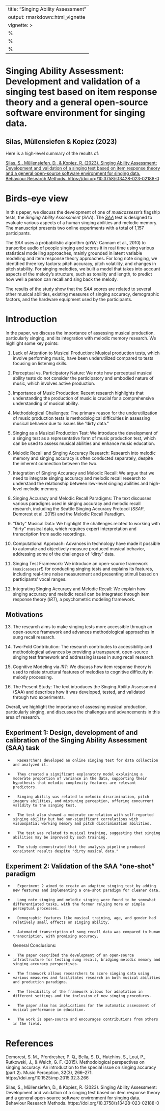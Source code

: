 
---
title: "Singing Ability Assessment"
output: rmarkdown::html_vignette
vignette: >
  %\VignetteIndexEntry{Singing Ability Assessment}
  %\VignetteEngine{knitr::rmarkdown}
  %\VignetteEncoding{UTF-8}
---

# Singing Ability Assessment: Development and validation of a singing test based on item response theory and a general open-source software environment for singing data.

## Silas, Müllensiefen & Kopiez (2023)

Here is a high-level summary of the results of:

[Silas, S., Müllensiefen, D., & Kopiez, R. (2023). Singing Ability Assessment: Development and validation of a singing test based on item response theory and a general open-source software environment for singing data. Behaviour Research Methods. https://doi.org/10.3758/s13428-023-02188-0](https://link.springer.com/article/10.3758/s13428-023-02188-0)

# Birds-eye view

In this paper, we discuss the development of one of *musicassessr*'s flagship tests, the *Singing Ability Assessment* (*SAA*). The [*SAA*](https://saa.musicassessr.com) test is designed to evaluate various aspects of a human singing abilities and melodic memory. The manuscript presents two online experiments with a total of 1,157 participants.

The *SAA* uses a probabilistic algorithm (*pYIN*; Cannam et al., 2010) to transcribe audio of people singing and scores it in real time using various statistical modelling approaches, mainly grounded in latent variable modelling and item response theory approaches. For long note singing, we identified three key factors: pitch accuracy, pitch volatility, and changes in pitch stability. For singing melodies, we built a model that takes into account aspects of the melody's structure, such as tonality and length, to predict how well a person can recall and sing back the melody.

The results of the study show that the *SAA* scores are related to several other musical abilities, existing measures of singing accuracy, demographic factors, and the hardware equipment used by the participants.


# Introduction

In the paper, we discuss the importance of assessing musical production, particularly singing, and its integration with melodic memory research. We highlight some key points:

1. Lack of Attention to Musical Production: Musical production tests, which involve performing music, have been underutilized compared to tests focusing on listening skills.

2. Perceptual vs. Participatory Nature: We note how perceptual musical ability tests do not consider the participatory and embodied nature of music, which involves active production.

3. Importance of Music Production: Recent research highlights that understanding the production of music is crucial for a comprehensive understanding of musical ability.

4. Methodological Challenges: The primary reason for the underutilization of music production tests is methodological difficulties in assessing musical behavior due to issues like "dirty data."

5. Singing as a Musical Production Test: We introduce the development of a singing test as a representative form of music production test, which can be used to assess musical abilities and enhance music education.

6. Melodic Recall and Singing Accuracy Research: Research into melodic memory and singing accuracy is often conducted separately, despite the inherent connection between the two.

7. Integration of Singing Accuracy and Melodic Recall: We argue that we need to integrate singing accuracy and melodic recall research to understand the relationship between low-level singing abilities and high-level melodic memory.

8. Singing Accuracy and Melodic Recall Paradigms: The text discusses various paradigms used in singing accuracy and melodic recall research, including the Seattle Singing Accuracy Protocol (*SSAP*, Demorest et al. 2015) and the Melodic Recall Paradigm.

9. "Dirty" Musical Data: We highlight the challenges related to working with "dirty" musical data, which requires expert interpretation and transcription from audio recordings.

10. Computational Approach: Advances in technology have made it possible to automate and objectively measure produced musical behavior, addressing some of the challenges of "dirty" data.

11. Singing Test Framework: We introduce an open-source framework (`musicassessr`!) for conducting singing tests and explains its features, including real-time noise measurement and presenting stimuli based on participants' vocal ranges.

12. Integrating Singing Accuracy and Melodic Recall: We explain how singing accuracy and melodic recall can be integrated through item response theory (*IRT*), a psychometric modeling framework.

## Motivations

13. The research aims to make singing tests more accessible through an open-source framework and advances methodological approaches in sung recall research.

14. Two-Fold Contribution: The research contributes to accessibility and methodological advances by providing a transparent, open-source singing test framework and addressing issues in sung recall research.

15. Cognitive Modeling via *IRT*: We discuss how item response theory is used to relate structural features of melodies to cognitive difficulty in melody processing.

16. The Present Study: The text introduces the Singing Ability Assessment (SAA) and describes how it was developed, tested, and validated through two experiments.

Overall, we highlight the importance of assessing musical production, particularly singing, and discusses the challenges and advancements in this area of research.

## Experiment 1: Design, development of and calibration of the Singing Ability Assessment (SAA) task


* 		Researchers developed an online singing test for data collection and analyzed it.
* 		They created a significant explanatory model explaining a moderate proportion of variance in the data, supporting their hypothesis that melodic complexity features are relevant predictors.
* 		Singing ability was related to melodic discrimination, pitch imagery abilities, and mistuning perception, offering concurrent validity to the singing test.
* 		The test also showed a moderate correlation with self-reported singing ability but had non-significant correlations with visuospatial working memory and pitch discrimination abilities.
* 		The test was related to musical training, suggesting that singing abilities may be improved by such training.
* 		The study demonstrated that the analysis pipeline produced consistent results despite "dirty musical data."


## Experiment 2: Validation of the SAA “one-shot” paradigm

* 		Experiment 2 aimed to create an adaptive singing test by adding new features and implementing a one-shot paradigm for cleaner data.
* 		Long note singing and melodic singing were found to be somewhat differentiated tasks, with the former relying more on simple perceptual processes.
* 		Demographic features like musical training, age, and gender had relatively small effects on singing ability.
* 		Automated transcription of sung recall data was compared to human transcription, with promising accuracy.
General Conclusions:
* 		The paper described the development of an open-source infrastructure for testing sung recall, bridging melodic memory and singing accuracy perspectives.
* 		The framework allows researchers to score singing data using various measures and facilitates research in both musical abilities and production paradigms.
* 		The flexibility of the framework allows for adaptation in different settings and the inclusion of new singing procedures.
* 		The paper also has implications for the automatic assessment of musical performance in education.
* 		The work is open-source and encourages contributions from others in the field.



# References

Demorest, S. M., Pfordresher, P. Q., Bella, S. D., Hutchins, S., Loui, P., Rutkowski, J., & Welch, G. F. (2015). Methodological perspectives on singing accuracy: An introduction to the special issue on singing accuracy (part 2). Music Perception, 32(3), 266–271. https://doi.org/10.1525/mp.2015.32.3.266

Silas, S., Müllensiefen, D., & Kopiez, R. (2023). Singing Ability Assessment: Development and validation of a singing test based on item response theory and a general open-source software environment for singing data. Behaviour Research Methods. https://doi.org/10.3758/s13428-023-02188-0
